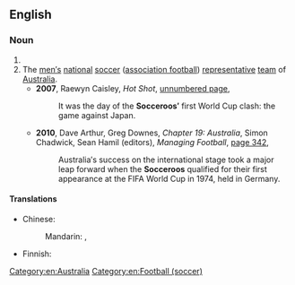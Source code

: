 ==English==
{{wikipedia|Australia national association football team|Socceroos}}

===Noun===
{{head|en|noun form}}

# {{plural of|Socceroo|lang=en}}
# The [[man|men′s]] [[national]] [[soccer]] ([[association football]]) [[representative]] [[team]] of [[Australia]].
#* '''2007''', Raewyn Caisley, ''Hot Shot'', [http://books.google.com.au/books?id=PSX_N_QENpQC&pg=PT37&lpg=PT37&dq=%22Socceroos%22+-intitle:%22%22+-inauthor:%22%22&source=bl&ots=f-24_qP2HY&sig=huWF-0IOMJVN8qCepkhSv2SH96A&hl=en&sa=X&ei=UWdYUNnXIYaTiAffyYCABg&redir_esc=y#v=onepage&q=%22Socceroos%22%20-intitle%3A%22%22%20-inauthor%3A%22%22&f=false unnumbered page],
#*: It was the day of the '''Socceroos′''' first World Cup clash: the game against Japan.
#* '''2010''', Dave Arthur, Greg Downes, ''Chapter 19: Australia'', Simon Chadwick, Sean Hamil (editors), ''Managing Football'', [http://books.google.com.au/books?id=KAPHSLkv9h8C&pg=PA342&lpg=PA342&dq=%22Socceroos%22+-intitle:%22%22+-inauthor:%22%22&source=bl&ots=H8q_hv4-Ar&sig=5bOHILayqITNzGOh5MpD79R0RYk&hl=en&sa=X&ei=UWdYUNnXIYaTiAffyYCABg&redir_esc=y#v=onepage&q=%22Socceroos%22%20-intitle%3A%22%22%20-inauthor%3A%22%22&f=false page 342],
#*: Australia′s success on the international stage took a major leap forward when the '''Socceroos''' qualified for their first appearance at the FIFA World Cup in 1974, held in Germany.

====Translations====
{{trans-top|men's football team of Australia}}
* Chinese:
*: Mandarin: {{t+|cmn|澳大利亞國家足球隊|sc=Hani}}, {{t+|cmn|澳大利亚国家足球队|tr=Àodàlìyà Guójiā Zúqiúduì|sc=Hani}}
{{trans-mid}}
* Finnish: {{t|fi|[[Australia|Australian]] [[jalkapallojoukkue]]}}
{{trans-bottom}}

[[Category:en:Australia]]
[[Category:en:Football (soccer)]]